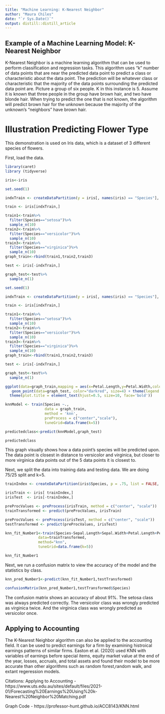```yaml
---
title: "Machine Learning: K-Nearest Neighbor"
author: "Maura Chiles"
date: "`r Sys.Date()`"
output: distill::distill_article
---
```


## Example of a Machine Learning Model: K-Nearest Neighbor

K-Nearest Neighbor is a machine learning algorithm that can be used to perform classification and regression tasks. This algorithm uses “k” number of data points that are near the predicted data point to predict a class or characteristic about the data point. The prediction will be whatever class or characteristic that the majority of the data points surrounding the predicted data point are. Picture a group of six people. K in this instance is 5. Assume it is known that three people in the group have brown hair, and two have blonde hair. When trying to predict the one that is not known, the algorithm will predict brown hair for the unknown because the majority of the unknown’s “neighbors” have brown hair.

# Illustration Predicting Flower Type

This demonstration is used on Iris data, which is a dataset of 3 different species of flowers. 

First, load the data.

```r
library(caret)
library (tidyverse)

iris<-iris
```

```r
set.seed(1)

indxTrain <- createDataPartition(y = iris[, names(iris) == "Species"], p = 0.7, list = F)

train <- iris[indxTrain,]

train1<-train%>%
  filter(Species=="setosa")%>% 
  sample_n(10)
train2<-train%>%
  filter(Species=="versicolor")%>% 
  sample_n(10)
train3<-train%>%
  filter(Species=="virginica")%>% 
  sample_n(10)
graph_train<-rbind(train1,train2,train3)

test <- iris[-indxTrain,]

graph_test<-test%>%
  sample_n(1)

```

```r
set.seed(1)

indxTrain <- createDataPartition(y = iris[, names(iris) == "Species"], p = 0.7, list = F)

train <- iris[indxTrain,]

train1<-train%>%
  filter(Species=="setosa")%>% 
  sample_n(10)
train2<-train%>%
  filter(Species=="versicolor")%>% 
  sample_n(10)
train3<-train%>%
  filter(Species=="virginica")%>% 
  sample_n(10)
graph_train<-rbind(train1,train2,train3)

test <- iris[-indxTrain,]

graph_test<-test%>%
  sample_n(1)
```

```r
ggplot(data=graph_train,mapping = aes(x=Petal.Length,y=Petal.Width,color=Species))+geom_point(alpha=0.5) + 
   geom_point(data=graph_test, color="darkred", size=4) + theme(legend.title = element_blank())+ggtitle("Which are the closest 5 to the red dot?")+xlim(4.5,6)+ylim(1.5,2.5)+
  theme(plot.title = element_text(hjust=0.5, size=10, face='bold'))
```


```r
knnModel <- train(Species ~.,
                  data = graph_train,
                  method = 'knn',
                  preProcess = c("center","scale"),
                  tuneGrid=data.frame(k=5))

predictedclass<-predict(knnModel,graph_test)

predictedclass
```


This graph visually shows how a data point's species will be predicted upon. The data point is closest in distance to versicolor and virginica, but closer to more virginica data points out of the 5 data points it is closest to.

Next, we split the data into training data and testing data. We are doing 75/25 split and k=5.

```r
trainIndex <- createDataPartition(iris$Species, p = .75, list = FALSE, times = 1)

irisTrain <- iris[ trainIndex,]
irisTest  <- iris[-trainIndex,]

preProcValues <- preProcess(irisTrain, method = c("center", "scale"))
trainTransformed <- predict(preProcValues, irisTrain)

preProcValues <- preProcess(irisTest, method = c("center", "scale"))
testTransformed <- predict(preProcValues, irisTest)

knn_fit_Number1<-train(Species~Sepal.Length+Sepal.Width+Petal.Length+Petal.Width,
               data=trainTransformed,
               method="knn",
               tuneGrid=data.frame(k=5))

knn_fit_Number1
```

Next, we run a confusion matrix to view the accuracy of the model and the statistics by class.

```r
knn_pred_Number1<-predict(knn_fit_Number1,testTransformed)

confusionMatrix(knn_pred_Number1,testTransformed$Species)
```


The confusion matrix shows an accuracy of about 91%. The setosa class was always predicted correctly. The versicolor class was wrongly predicted as virginica twice. And the virginica class was wrongly predicted as versicolor once.

## Applying to Accounting

The K-Nearest Neighbor algorithm can also be applied to the accounting field. It can be used to predict earnings for a firm by examining histroical earnings patterns of similar firms. Easton et al. (2020) used KNN with variables of earnings before special items, equity market value at the end of the year, losses, accruals, and total assets and found their model to be more accurate than other algorithms such as random forest,random walk, and extant regeression models. 





Citations: 
Applying to Accounting - https://www.uts.edu.au/sites/default/files/2021-01/Forecasting%20Earnings%20Using%20k-Nearest%20Neighbor%20Matching.pdf

Graph Code - https://professor-hunt.github.io/ACC8143/KNN.html


